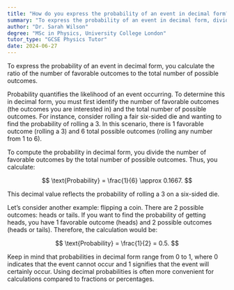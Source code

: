 ```yaml
---
title: "How do you express the probability of an event in decimal form?"
summary: "To express the probability of an event in decimal form, divide the number of favourable outcomes by the total outcomes."
author: "Dr. Sarah Wilson"
degree: "MSc in Physics, University College London"
tutor_type: "GCSE Physics Tutor"
date: 2024-06-27
---
```


To express the probability of an event in decimal form, you calculate the ratio of the number of favorable outcomes to the total number of possible outcomes.

Probability quantifies the likelihood of an event occurring. To determine this in decimal form, you must first identify the number of favorable outcomes (the outcomes you are interested in) and the total number of possible outcomes. For instance, consider rolling a fair six-sided die and wanting to find the probability of rolling a 3. In this scenario, there is $1$ favorable outcome (rolling a 3) and $6$ total possible outcomes (rolling any number from $1$ to $6$).

To compute the probability in decimal form, you divide the number of favorable outcomes by the total number of possible outcomes. Thus, you calculate:

$$
\text{Probability} = \frac{1}{6} \approx 0.1667.
$$

This decimal value reflects the probability of rolling a 3 on a six-sided die.

Let’s consider another example: flipping a coin. There are $2$ possible outcomes: heads or tails. If you want to find the probability of getting heads, you have $1$ favorable outcome (heads) and $2$ possible outcomes (heads or tails). Therefore, the calculation would be:

$$
\text{Probability} = \frac{1}{2} = 0.5.
$$

Keep in mind that probabilities in decimal form range from $0$ to $1$, where $0$ indicates that the event cannot occur and $1$ signifies that the event will certainly occur. Using decimal probabilities is often more convenient for calculations compared to fractions or percentages.
    